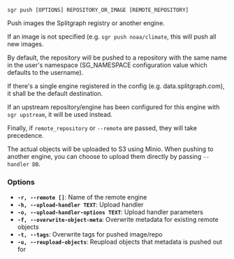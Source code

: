 
```sgr push [OPTIONS] REPOSITORY_OR_IMAGE [REMOTE_REPOSITORY]```

Push images the Splitgraph registry or another engine.

If an image is not specified (e.g. `sgr push noaa/climate`, this will push all new images.

By default, the repository will be pushed to a repository with the same name in the user's namespace
(SG_NAMESPACE configuration value which defaults to the username).

If there's a single engine registered in the config (e.g. data.splitgraph.com), it shall be the default
destination.

If an upstream repository/engine has been configured for this engine with `sgr upstream`,
it will be used instead.

Finally, if `remote_repository` or `--remote` are passed, they will take precedence.

The actual objects will be uploaded to S3 using Minio. When pushing to another engine,
you can choose to upload them directly by passing `--handler DB`.

### Options

  * **`-r, --remote []`**: Name of the remote engine
  * **`-h, --upload-handler TEXT`**: Upload handler
  * **`-o, --upload-handler-options TEXT`**: Upload handler parameters
  * **`-f, --overwrite-object-meta`**: Overwrite metadata for existing remote objects
  * **`-t, --tags`**: Overwrite tags for pushed image/repo
  * **`-u, --reupload-objects`**: Reupload objects that metadata is pushed out for

